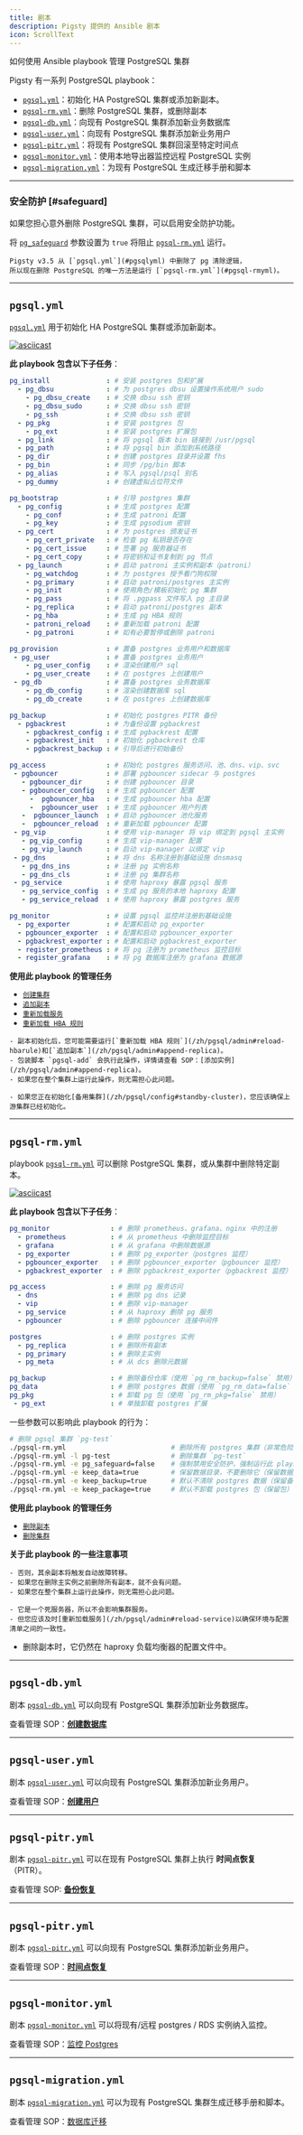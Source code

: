 ```yaml
---
title: 剧本
description: Pigsty 提供的 Ansible 剧本
icon: ScrollText
---
```


如何使用 Ansible playbook 管理 PostgreSQL 集群

Pigsty 有一系列 PostgreSQL playbook：

- [`pgsql.yml`](/zh/pgsql/playbook/#pgsqlyml)：初始化 HA PostgreSQL 集群或添加新副本。
- [`pgsql-rm.yml`](/zh/pgsql/playbook/#pgsql-rmyml)：删除 PostgreSQL 集群，或删除副本
- [`pgsql-db.yml`](/zh/pgsql/playbook/#pgsql-dbyml)：向现有 PostgreSQL 集群添加新业务数据库
- [`pgsql-user.yml`](/zh/pgsql/playbook/#pgsql-useryml)：向现有 PostgreSQL 集群添加新业务用户
- [`pgsql-pitr.yml`](/zh/pgsql/playbook/#pgsql-pitryml)：将现有 PostgreSQL 集群回滚至特定时间点
- [`pgsql-monitor.yml`](/zh/pgsql/playbook/#pgsql-monitoryml)：使用本地导出器监控远程 PostgreSQL 实例
- [`pgsql-migration.yml`](/zh/pgsql/playbook/#pgsql-migrationyml)：为现有 PostgreSQL 生成迁移手册和脚本

------

### 安全防护 [#safeguard]

如果您担心意外删除 PostgreSQL 集群，可以启用安全防护功能。

将 [`pg_safeguard`](/zh/pgsql/param#pg_safeguard) 参数设置为 `true` 将阻止 [`pgsql-rm.yml`](#pgsql-rmyml) 运行。

<Callout title="在 Pigsty v3.5 之前，pgsql.yml 可能会误删数据库，请谨慎使用！" type="warning">

    Pigsty v3.5 从 [`pgsql.yml`](#pgsqlyml) 中删除了 pg 清除逻辑，
    所以现在删除 PostgreSQL 的唯一方法是运行 [`pgsql-rm.yml`](#pgsql-rmyml)。

</Callout>



------

## `pgsql.yml`

[`pgsql.yml`](https://github.com/pgsty/pigsty/blob/main/pgsql.yml) 用于初始化 HA PostgreSQL 集群或添加新副本。

[![asciicast](/img/asciinema/pgsql.svg)](https://asciinema.org/a/566417)

**此 playbook 包含以下子任务**：

```yaml
pg_install              : # 安装 postgres 包和扩展
  - pg_dbsu             : # 为 postgres dbsu 设置操作系统用户 sudo
    - pg_dbsu_create    : # 交换 dbsu ssh 密钥
    - pg_dbsu_sudo      : # 交换 dbsu ssh 密钥
    - pg_ssh            : # 交换 dbsu ssh 密钥
  - pg_pkg              : # 安装 postgres 包
    - pg_ext            : # 安装 postgres 扩展包
  - pg_link             : # 将 pgsql 版本 bin 链接到 /usr/pgsql
  - pg_path             : # 将 pgsql bin 添加到系统路径
  - pg_dir              : # 创建 postgres 目录并设置 fhs
  - pg_bin              : # 同步 /pg/bin 脚本
  - pg_alias            : # 写入 pgsql/psql 别名
  - pg_dummy            : # 创建虚拟占位符文件
```
```yaml
pg_bootstrap            : # 引导 postgres 集群
  - pg_config           : # 生成 postgres 配置
    - pg_conf           : # 生成 patroni 配置
    - pg_key            : # 生成 pgsodium 密钥
  - pg_cert             : # 为 postgres 颁发证书
    - pg_cert_private   : # 检查 pg 私钥是否存在
    - pg_cert_issue     : # 签署 pg 服务器证书
    - pg_cert_copy      : # 将密钥和证书复制到 pg 节点
  - pg_launch           : # 启动 patroni 主实例和副本（patroni）
    - pg_watchdog       : # 为 postgres 授予看门狗权限
    - pg_primary        : # 启动 patroni/postgres 主实例
    - pg_init           : # 使用角色/模板初始化 pg 集群
    - pg_pass           : # 将 .pgpass 文件写入 pg 主目录
    - pg_replica        : # 启动 patroni/postgres 副本
    - pg_hba            : # 生成 pg HBA 规则
    - patroni_reload    : # 重新加载 patroni 配置
    - pg_patroni        : # 如有必要暂停或删除 patroni
```
```yaml
pg_provision            : # 置备 postgres 业务用户和数据库
 - pg_user              : # 置备 postgres 业务用户
    - pg_user_config    : # 渲染创建用户 sql
    - pg_user_create    : # 在 postgres 上创建用户
 - pg_db                : # 置备 postgres 业务数据库
    - pg_db_config      : # 渲染创建数据库 sql
    - pg_db_create      : # 在 postgres 上创建数据库
```
```yaml
pg_backup               : # 初始化 postgres PITR 备份
  - pgbackrest          : # 为备份设置 pgbackrest
    - pgbackrest_config : # 生成 pgbackrest 配置
    - pgbackrest_init   : # 初始化 pgbackrest 仓库
    - pgbackrest_backup : # 引导后进行初始备份
```
```yaml
pg_access               : # 初始化 postgres 服务访问、池、dns、vip、svc
 - pgbouncer            : # 部署 pgbouncer sidecar 与 postgres
   - pgbouncer_dir      : # 创建 pgbouncer 目录
   - pgbouncer_config   : # 生成 pgbouncer 配置
     -  pgbouncer_hba   : # 生成 pgbouncer hba 配置
     -  pgbouncer_user  : # 生成 pgbouncer 用户列表
   -  pgbouncer_launch  : # 启动 pgbouncer 池化服务
   -  pgbouncer_reload  : # 重新加载 pgbouncer 配置
 - pg_vip               : # 使用 vip-manager 将 vip 绑定到 pgsql 主实例
   - pg_vip_config      : # 生成 vip-manager 配置
   - pg_vip_launch      : # 启动 vip-manager 以绑定 vip
 - pg_dns               : # 将 dns 名称注册到基础设施 dnsmasq
   - pg_dns_ins         : # 注册 pg 实例名称
   - pg_dns_cls         : # 注册 pg 集群名称
 - pg_service           : # 使用 haproxy 暴露 pgsql 服务
   - pg_service_config  : # 生成 pg 服务的本地 haproxy 配置
   - pg_service_reload  : # 使用 haproxy 暴露 postgres 服务
```
```yaml
pg_monitor              : # 设置 pgsql 监控并注册到基础设施
  - pg_exporter         : # 配置和启动 pg_exporter
  - pgbouncer_exporter  : # 配置和启动 pgbouncer_exporter
  - pgbackrest_exporter : # 配置和启动 pgbackrest_exporter
  - register_prometheus : # 将 pg 注册为 prometheus 监控目标
  - register_grafana    : # 将 pg 数据库注册为 grafana 数据源
```

**使用此 playbook 的管理任务**

- [`创建集群`](/zh/pgsql/admin#create-cluster)
- [`追加副本`](/zh/pgsql/admin#append-replica)
- [`重新加载服务`](/zh/pgsql/admin#reload-service)
- [`重新加载 HBA 规则`](/zh/pgsql/admin#reload-hbarule)

<Callout title="先初始化主实例再初始化副本" type="warning">

    - 副本初始化后，您可能需要运行[`重新加载 HBA 规则`](/zh/pgsql/admin#reload-hbarule)和[`追加副本`](/zh/pgsql/admin#append-replica)。
    - 包装脚本 `pgsql-add` 会执行此操作，详情请查看 SOP：[添加实例](/zh/pgsql/admin#append-replica)。
    - 如果您在整个集群上运行此操作，则无需担心此问题。

</Callout>


<Callout title="在备用集群之前初始化上游集群" type="warning">

    - 如果您正在初始化[备用集群](/zh/pgsql/config#standby-cluster)，您应该确保上游集群已经初始化。

</Callout>


------

## `pgsql-rm.yml`

playbook [`pgsql-rm.yml`](https://github.com/pgsty/pigsty/blob/main/pgsql-rm.yml) 可以删除 PostgreSQL 集群，或从集群中删除特定副本。

[![asciicast](/img/asciinema/pgsql-rm.svg)](https://asciinema.org/a/566418)

**此 playbook 包含以下子任务**：

```yaml
pg_monitor               : # 删除 prometheus、grafana、nginx 中的注册
  - prometheus           : # 从 prometheus 中删除监控目标
  - grafana              : # 从 grafana 中删除数据源
  - pg_exporter          : # 删除 pg_exporter（postgres 监控）
  - pgbouncer_exporter   : # 删除 pgbouncer_exporter（pgbouncer 监控）
  - pgbackrest_exporter  : # 删除 pgbackrest_exporter（pgbackrest 监控）
```
```yaml
pg_access                : # 删除 pg 服务访问
  - dns                  : # 删除 pg dns 记录
  - vip                  : # 删除 vip-manager
  - pg_service           : # 从 haproxy 删除 pg 服务
  - pgbouncer            : # 删除 pgbouncer 连接中间件
```
```yaml
postgres                 : # 删除 postgres 实例
  - pg_replica           : # 删除所有副本
  - pg_primary           : # 删除主实例
  - pg_meta              : # 从 dcs 删除元数据
```
```yaml
pg_backup                : # 删除备份仓库（使用 `pg_rm_backup=false` 禁用）
pg_data                  : # 删除 postgres 数据（使用 `pg_rm_data=false` 禁用）
pg_pkg                   : # 卸载 pg 包（使用 `pg_rm_pkg=false` 禁用）
 - pg_ext                : # 单独卸载 postgres 扩展
```

一些参数可以影响此 playbook 的行为：

```bash
# 删除 pgsql 集群 `pg-test`
./pgsql-rm.yml                          # 删除所有 postgres 集群（非常危险）
./pgsql-rm.yml -l pg-test               # 删除集群 `pg-test`
./pgsql-rm.yml -e pg_safeguard=false    # 强制禁用安全防护，强制运行此 playbook
./pgsql-rm.yml -e keep_data=true        # 保留数据目录，不要删除它（保留数据）
./pgsql-rm.yml -e keep_backup=true      # 默认不清除 postgres 数据（保留备份仓库）
./pgsql-rm.yml -e keep_package=true     # 默认不卸载 postgres 包（保留包）
```

**使用此 playbook 的管理任务**

- [`删除副本`](/zh/pgsql/admin#remove-replica)
- [`删除集群`](/zh/pgsql/admin#remove-cluster)

**关于此 playbook 的一些注意事项**

<Callout title="当仍有副本时，不要直接在单个集群主实例上运行此 playbook" type="warning">

    - 否则，其余副本将触发自动故障转移。
    - 如果您在删除主实例之前删除所有副本，就不会有问题。
    - 如果您在整个集群上运行此操作，则无需担心此问题。

</Callout>

<Callout title="从集群中删除副本后重新加载服务" type="info">

    - 它是一个死服务器，所以不会影响集群服务。
    - 但您应该及时[重新加载服务](/zh/pgsql/admin#reload-service)以确保环境与配置清单之间的一致性。

</Callout>


- 删除副本时，它仍然在 haproxy 负载均衡器的配置文件中。



------

## `pgsql-db.yml`

剧本 [`pgsql-db.yml`](https://github.com/pgsty/pigsty/blob/main/pgsql-db.yml) 可以向现有 PostgreSQL 集群添加新业务数据库。

查看管理 SOP：[**创建数据库**](/zh/pgsql/admin#create-database)


------

## `pgsql-user.yml`

剧本 [`pgsql-user.yml`](https://github.com/pgsty/pigsty/blob/main/pgsql-user.yml) 可以向现有 PostgreSQL 集群添加新业务用户。

查看管理 SOP：[**创建用户**](/zh/pgsql/admin#create-user)


------

## `pgsql-pitr.yml`

剧本 [`pgsql-pitr.yml`](https://github.com/pgsty/pigsty/blob/main/pgsql-pitr.yml) 可以在现有 PostgreSQL 集群上执行 **时间点恢复** （PITR）。

查看管理 SOP: [**备份恢复**](/pgsql/backup/restore)



------

## `pgsql-pitr.yml`

剧本 [`pgsql-pitr.yml`](https://github.com/pgsty/pigsty/blob/main/pgsql-pitr.yml) 可以向现有 PostgreSQL 集群添加新业务用户。

查看管理 SOP：[**时间点恢复**](/zh/pgsql/backup/restore)


------

## `pgsql-monitor.yml`

剧本 [`pgsql-monitor.yml`](https://github.com/pgsty/pigsty/blob/main/pgsql-monitor.yml) 可以将现有/远程 postgres / RDS 实例纳入监控。

查看管理 SOP：[监控 Postgres](/zh/pgsql/monitor/#monitor-rds)


------

## `pgsql-migration.yml`

剧本 [`pgsql-migration.yml`](https://github.com/pgsty/pigsty/blob/main/pgsql-migration.yml) 可以为现有 PostgreSQL 集群生成迁移手册和脚本。

查看管理 SOP：[数据库迁移](/zh/pgsql/migration/)